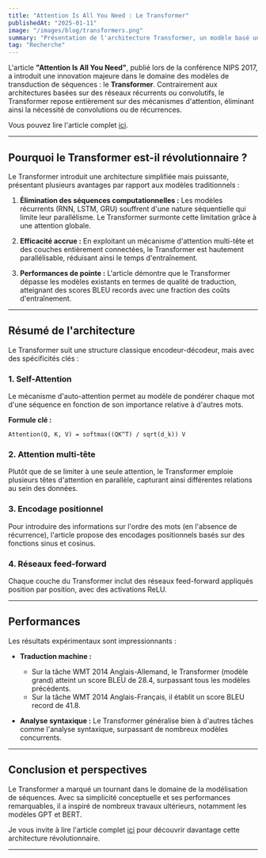 ```yaml
---
title: "Attention Is All You Need : Le Transformer"
publishedAt: "2025-01-11"
image: "/images/blog/transformers.png"
summary: "Présentation de l'architecture Transformer, un modèle basé uniquement sur les mécanismes d'attention, révolutionnant les modèles de traduction et d'autres tâches de séquence à séquence."
tag: "Recherche"
---
```


L'article **"Attention Is All You Need"**, publié lors de la conférence NIPS 2017, a introduit une innovation majeure dans le domaine des modèles de transduction de séquences : le **Transformer**. Contrairement aux architectures basées sur des réseaux récurrents ou convolutifs, le Transformer repose entièrement sur des mécanismes d'attention, éliminant ainsi la nécessité de convolutions ou de récurrences.

Vous pouvez lire l'article complet [ici](http://arxiv.org/abs/1706.03762).

---

## **Pourquoi le Transformer est-il révolutionnaire ?**

Le Transformer introduit une architecture simplifiée mais puissante, présentant plusieurs avantages par rapport aux modèles traditionnels :

1. **Élimination des séquences computationnelles :**
   Les modèles récurrents (RNN, LSTM, GRU) souffrent d'une nature séquentielle qui limite leur parallélisme. Le Transformer surmonte cette limitation grâce à une attention globale.

2. **Efficacité accrue :**
   En exploitant un mécanisme d'attention multi-tête et des couches entièrement connectées, le Transformer est hautement parallélisable, réduisant ainsi le temps d'entraînement.

3. **Performances de pointe :**
   L'article démontre que le Transformer dépasse les modèles existants en termes de qualité de traduction, atteignant des scores BLEU records avec une fraction des coûts d'entraînement.

---

## **Résumé de l'architecture**

Le Transformer suit une structure classique encodeur-décodeur, mais avec des spécificités clés :

### 1. **Self-Attention**
Le mécanisme d'auto-attention permet au modèle de pondérer chaque mot d'une séquence en fonction de son importance relative à d'autres mots.

**Formule clé :**

```
Attention(Q, K, V) = softmax((QK^T) / sqrt(d_k)) V
```

### 2. **Attention multi-tête**
Plutôt que de se limiter à une seule attention, le Transformer emploie plusieurs têtes d'attention en parallèle, capturant ainsi différentes relations au sein des données.

### 3. **Encodage positionnel**
Pour introduire des informations sur l'ordre des mots (en l'absence de récurrence), l'article propose des encodages positionnels basés sur des fonctions sinus et cosinus.

### 4. **Réseaux feed-forward**
Chaque couche du Transformer inclut des réseaux feed-forward appliqués position par position, avec des activations ReLU.

---

## **Performances**

Les résultats expérimentaux sont impressionnants :

- **Traduction machine :**
  - Sur la tâche WMT 2014 Anglais-Allemand, le Transformer (modèle grand) atteint un score BLEU de 28.4, surpassant tous les modèles précédents.
  - Sur la tâche WMT 2014 Anglais-Français, il établit un score BLEU record de 41.8.

- **Analyse syntaxique :**
  Le Transformer généralise bien à d'autres tâches comme l'analyse syntaxique, surpassant de nombreux modèles concurrents.

---

## **Conclusion et perspectives**

Le Transformer a marqué un tournant dans le domaine de la modélisation de séquences. Avec sa simplicité conceptuelle et ses performances remarquables, il a inspiré de nombreux travaux ultérieurs, notamment les modèles GPT et BERT.

Je vous invite à lire l'article complet [ici](http://arxiv.org/abs/1706.03762) pour découvrir davantage cette architecture révolutionnaire.

---
